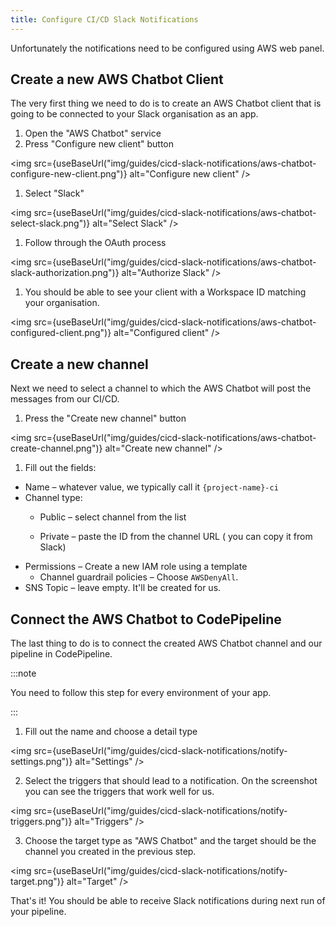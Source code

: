 ```yaml
---
title: Configure CI/CD Slack Notifications
---
```



Unfortunately the notifications need to be configured using
AWS web panel.

## Create a new AWS Chatbot Client

The very first thing we need to do is to create an AWS Chatbot
client that is going to be connected to your Slack organisation
as an app.

1. Open the "AWS Chatbot" service
1. Press "Configure new client" button

  <img src={useBaseUrl("img/guides/cicd-slack-notifications/aws-chatbot-configure-new-client.png")} alt="Configure new client" />

1. Select "Slack"

  <img src={useBaseUrl("img/guides/cicd-slack-notifications/aws-chatbot-select-slack.png")} alt="Select Slack" />

1. Follow through the OAuth process

  <img src={useBaseUrl("img/guides/cicd-slack-notifications/aws-chatbot-slack-authorization.png")} alt="Authorize Slack" />

1. You should be able to see your client with a Workspace ID
  matching your organisation.

  <img src={useBaseUrl("img/guides/cicd-slack-notifications/aws-chatbot-configured-client.png")} alt="Configured client" />

## Create a new channel

Next we need to select a channel to which the AWS Chatbot will
post the messages from our CI/CD.

1. Press the "Create new channel" button

  <img src={useBaseUrl("img/guides/cicd-slack-notifications/aws-chatbot-create-channel.png")} alt="Create new channel" />

1. Fill out the fields:

  - Name – whatever value, we typically call it `{project-name}-ci`
  - Channel type:
    * Public – select channel from the list

    * Private – paste the ID from the channel URL ( you can copy it from Slack)
  - Permissions – Create a new IAM role using a template
    * Channel guardrail policies – Choose `AWSDenyAll`.
  - SNS Topic – leave empty. It'll be created for us.

## Connect the AWS Chatbot to CodePipeline

The last thing to do is to connect the created AWS Chatbot channel
and our pipeline in CodePipeline.

:::note

You need to follow this step for every environment of your app.

:::

1. Fill out the name and choose a detail type

<img src={useBaseUrl("img/guides/cicd-slack-notifications/notify-settings.png")} alt="Settings" />

2. Select the triggers that should lead to a notification.
On the screenshot you can see the triggers that work well for us.

<img src={useBaseUrl("img/guides/cicd-slack-notifications/notify-triggers.png")} alt="Triggers" />

3. Choose the target type as "AWS Chatbot" and the target should
be the channel you created in the previous step.

<img src={useBaseUrl("img/guides/cicd-slack-notifications/notify-target.png")} alt="Target" />

That's it! You should be able to receive Slack notifications during
next run of your pipeline.

